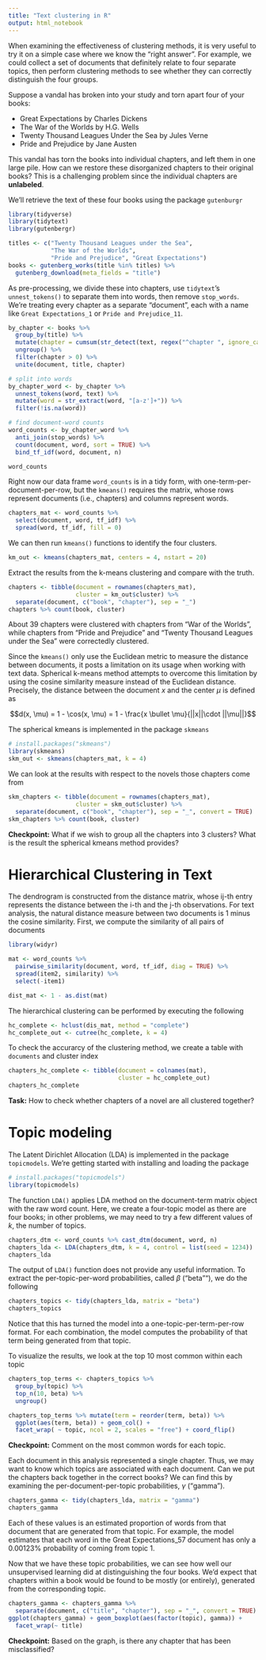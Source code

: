 ```yaml
---
title: "Text clustering in R"
output: html_notebook
---
```


When examining the effectiveness of clustering methods, it is very useful to try it on a simple case where we know the "right answer". For example, we could collect a set of documents that definitely relate to four separate topics, then perform clustering methods to see whether they can correctly distinguish the four groups. 

Suppose a vandal has broken into your study and torn apart four of your books:

- Great Expectations by Charles Dickens
- The War of the Worlds by H.G. Wells
- Twenty Thousand Leagues Under the Sea by Jules Verne
- Pride and Prejudice by Jane Austen

This vandal has torn the books into individual chapters, and left them in one large pile. How can we restore these disorganized chapters to their original books? This is a challenging problem since the individual chapters are **unlabeled**.

We'll retrieve the text of these four books using the package `gutenburgr`

```r
library(tidyverse)
library(tidytext)
library(gutenbergr)

titles <- c("Twenty Thousand Leagues under the Sea", 
            "The War of the Worlds",
            "Pride and Prejudice", "Great Expectations")
books <- gutenberg_works(title %in% titles) %>%
  gutenberg_download(meta_fields = "title")
```

As pre-processing, we divide these into chapters, use `tidytext`'s `unnest_tokens()` to separate them into words, then remove `stop_words`. We're treating every chapter as a separate "document", each with a name like `Great Expectations_1` or `Pride and Prejudice_11`. 

```r
by_chapter <- books %>%
  group_by(title) %>%
  mutate(chapter = cumsum(str_detect(text, regex("^chapter ", ignore_case = TRUE)))) %>%
  ungroup() %>%
  filter(chapter > 0) %>%
  unite(document, title, chapter)

# split into words
by_chapter_word <- by_chapter %>%
  unnest_tokens(word, text) %>%
  mutate(word = str_extract(word, "[a-z']+")) %>%
  filter(!is.na(word))

# find document-word counts
word_counts <- by_chapter_word %>%
  anti_join(stop_words) %>%
  count(document, word, sort = TRUE) %>%
  bind_tf_idf(word, document, n)

word_counts
```

Right now our data frame `word_counts` is in a tidy form, with one-term-per-document-per-row, but the `kmeans()` requires the matrix, whose rows represent documents (i.e., chapters) and columns represent words.

```r
chapters_mat <- word_counts %>%
  select(document, word, tf_idf) %>%
  spread(word, tf_idf, fill = 0)
```

We can then run `kmeans()` functions to identify the four clusters.

```r
km_out <- kmeans(chapters_mat, centers = 4, nstart = 20)
```

Extract the results from the k-means clustering and compare with the truth.

```r
chapters <- tibble(document = rownames(chapters_mat),
                   cluster = km_out$cluster) %>%
  separate(document, c("book", "chapter"), sep = "_")
chapters %>% count(book, cluster)
```

About 39 chapters were clustered with chapters from "War of the Worlds", while chapters from "Pride and Prejudice" and "Twenty Thousand Leagues under the Sea" were correctedly clustered.

Since the `kmeans()` only use the Euclidean metric to measure the distance between documents, it posts a limitation on its usage when working with text data. Spherical k-means method attempts to overcome this limitation by using the cosine similarity measure instead of the Euclidean distance. Precisely, the distance between the document $x$ and the center $\mu$ is defined as

$$d(x, \mu) = 1 - \cos(x, \mu) = 1 - \frac{x \bullet \mu}{||x||\cdot ||\mu||}$$

The spherical kmeans is implemented in the package `skmeans`

```r
# install.packages("skmeans")
library(skmeans)
skm_out <- skmeans(chapters_mat, k = 4)
```

We can look at the results with respect to the novels those chapters come from

```r
skm_chapters <- tibble(document = rownames(chapters_mat),
                   cluster = skm_out$cluster) %>%
  separate(document, c("book", "chapter"), sep = "_", convert = TRUE)
skm_chapters %>% count(book, cluster)
```

**Checkpoint:** What if we wish to group all the chapters into 3 clusters? What is the result the spherical kmeans method provides?


# Hierarchical Clustering in Text

The dendrogram is constructed from the distance matrix, whose ij-th entry represents the distance between the i-th and the j-th observations. For text analysis, the natural distance measure between two documents is 1 minus the cosine similarity. First, we compute the similarity of all pairs of documents

```r
library(widyr)

mat <- word_counts %>% 
  pairwise_similarity(document, word, tf_idf, diag = TRUE) %>%
  spread(item2, similarity) %>%
  select(-item1)

dist_mat <- 1 - as.dist(mat)
```

The hierarchical clustering can be performed by executing the following

```r
hc_complete <- hclust(dis_mat, method = "complete")
hc_complete_out <- cutree(hc_complete, k = 4)
```

To check the accurarcy of the clustering method, we create a table with `documents` and cluster index

```r
chapters_hc_complete <- tibble(document = colnames(mat), 
                               cluster = hc_complete_out)
chapters_hc_complete
```

**Task:** How to check whether chapters of a novel are all clustered together?

# Topic modeling

The Latent Dirichlet Allocation (LDA) is implemented in the package `topicmodels`. We're getting started with installing and loading the package

```r
# install.packages("topicmodels")
library(topicmodels)
```

The function `LDA()` applies LDA method on the document-term matrix object with the raw word count. Here, we create a four-topic model as there are four books; in other problems, we may need to try a few different values of $k$, the number of topics.

```r
chapters_dtm <- word_counts %>% cast_dtm(document, word, n)
chapters_lda <- LDA(chapters_dtm, k = 4, control = list(seed = 1234))
chapters_lda
```

The output of `LDA()` function does not provide any useful information. To extract the per-topic-per-word probabilities, called $\beta$ ("beta""), we do the following

```r
chapters_topics <- tidy(chapters_lda, matrix = "beta")
chapters_topics
```

Notice that this has turned the model into a one-topic-per-term-per-row format. For each combination, the model computes the probability of that term being generated from that topic.

To visualize the results, we look at the top 10 most common within each topic

```r
chapters_top_terms <- chapters_topics %>%
  group_by(topic) %>%
  top_n(10, beta) %>%
  ungroup() 

chapters_top_terms %>% mutate(term = reorder(term, beta)) %>%
  ggplot(aes(term, beta)) + geom_col() + 
  facet_wrap( ~ topic, ncol = 2, scales = "free") + coord_flip()
```

**Checkpoint:** Comment on the most common words for each topic.

Each document in this analysis represented a single chapter. Thus, we may want to know which topics are associated with each document. Can we put the chapters back together in the correct books? We can find this by examining the per-document-per-topic probabilities, $\gamma$ (“gamma”).

```r
chapters_gamma <- tidy(chapters_lda, matrix = "gamma")
chapters_gamma
```

Each of these values is an estimated proportion of words from that document that are generated from that topic. For example, the model estimates that each word in the Great Expectations_57 document has only a 0.00123% probability of coming from topic 1. 

Now that we have these topic probabilities, we can see how well our unsupervised learning did at distinguishing the four books. We'd expect that chapters within a book would be found to be mostly (or entirely), generated from the corresponding topic.

```r
chapters_gamma <- chapters_gamma %>%
  separate(document, c("title", "chapter"), sep = "_", convert = TRUE)
ggplot(chapters_gamma) + geom_boxplot(aes(factor(topic), gamma)) +
  facet_wrap(~ title)
```

**Checkpoint:** Based on the graph, is there any chapter that has been misclassified?